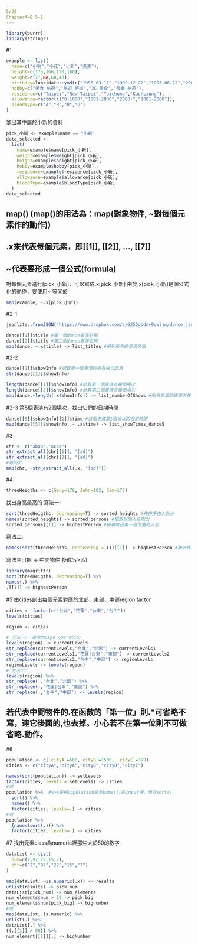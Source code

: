 ---
5/20
Chapter4-8 5-1
---
```{r setup, include=FALSE}
library(purrr)
library(stringr)
```
#1
```{r}
example <- list(
  name=c("小明","小花","小新","美美"),
  height=c(175,166,170,160),
  weight=c(77,NA,60,43),
  birthday=lubridate::ymd(c("1998-03-11","1999-12-22","1995-08-22","2001-10-10")),
  hobby=c("美食 旅遊","旅遊 時尚","3C 美食","音樂 旅遊"),
  residence=c("Taipei","New Taipei","Taichung","Kaohsiung"),
  allowance=factor(c("0-1000","1001-2000","2000+","1001-2000")),
  bloodType=c("A","B","B","O")
)
```
拿出其中屬於小新的資料
```{r pressure, echo=FALSE}
pick_小新 <- example$name == "小新"
data_selected <- 
  list(
    name=example$name[pick_小新],
    weight=example$weight[pick_小新],
    height=example$height[pick_小新],
    hobby=example$hobby[pick_小新],
    residence=example$residence[pick_小新],
    allowance=example$allowance[pick_小新],
    bloodType=example$bloodType[pick_小新]
  )
data_selected
```
## map() (map()的用法為：map(對象物件, ~對每個元素作的動作))
## .x來代表每個元素，即[[1]], [[2]], ..., [[7]]
## ~代表要形成一個公式(formula)
對每個元素進行[pick_小新]，可以寫成.x[pick_小新]
由於.x[pick_小新]是個公式化的動作，要使用~
等同於
```{r}
map(example, ~.x[pick_小新])
```
#2-1
```{r}
jsonlite::fromJSON("https://www.dropbox.com/s/6252gbdnv9owljm/dance.json?dl=1", simplifyDataFrame = F) -> dance
```
```{r}
dance[[1]]$title #第一個dance表演名稱
dance[[2]]$title #第二個dance表演名稱
map(dance, ~.x$title) -> list_titles #得到所有的表演名稱
```
#2-2
```{r}
dance[[1]]$showInfo #記載第一個表演的所有場次訊息
str(dance[[1]]$showInfo)

length(dance[[1]]$showInfo) #計算第一個表演有幾個場次
length(dance[[2]]$showInfo) #計算第二個表演有幾個場次
map(dance,~length(.x$showInfo)) -> list_numberOfShows #所有表演的總場次量
```
#2-3 第5個表演有2個場次，找出它們的日期時間
```{r}
dance[[5]]$showInfo[[1]]$time #這個表演第1個場次的日期時間
map(dance[[5]]$showInfo, ~ .x$time) -> list_showTimes_dance5
```
#3
```{r}
chr <- c("abaa","accd")
str_extract_all(chr[[1]], "[ad]")
str_extract_all(chr[[2]], "[ad]")
#等同於
map(chr, ~str_extract_all(.x, "[ad]"))
```
#4
```{r}
threeHeigths <- c(Gary=178, John=182, Cam=175)
```
找出身高最高的
寫法一:
```{r}
sort(threeHeigths, decreasing=T) -> sorted_heights #先排序由大到小
names(sorted_heights) -> sorted_persons #把排好的人名取出
sorted_persons[[1]] -> highestPerson #接著取出第一個位置的人名
```
寫法二:
```{r}
names(sort(threeHeigths, decreasing = T))[[1]] -> highestPerson #無法馬上意會
```
寫法三:
(把 -> 中間物件 換成%>%)
```{r}
library(magrittr)
sort(threeHeigths, decreasing=T) %>% 
names(.) %>%
.[[1]] -> highestPerson
```
#5 由cities創出每個元素對應的北部、東部、中部region factor
```{r}
cities <- factor(c("台北","花蓮","台東","台中"))
levels(cities)
```
```{r}
region <- cities

# 方法一:一連串的pipe operation
levels(region) -> currentLevels
str_replace(currentLevels,"台北","北部") -> currentLevels1
str_replace(currentLevels1,"花蓮|台東","東部") -> currentLevels2
str_replace(currentLevels2,"台中","中部") -> regionLevels
regionLevels -> levels(region)
# 方法二:
levels(region) %>% 
str_replace(.,"台北","北部") %>%
str_replace(.,"花蓮|台東","東部") %>%
str_replace(.,"台中","中部") -> levels(region)
```
## 若代表中間物件的.在函數的「第一位」則.*可省略不寫，連它後面的,也去掉。小心若不在第一位則不可做省略.動作。
#6
```{r}
population <- c(`cityA`=500,`cityB`=1500, `cityC`=399)
cities <- c("cityA","cityA","cityB","cityB","cityC")
```
```{r}
names(sort(population)) -> setLevels
factor(cities, levels = setLevels) -> cities 
#或
population %>%  #%>%是把population放到names()的input裡，而非sort()
  sort() %>%
  names() %>%
  factor(cities, levels=.) -> cities
#或
population %>% 
  {names(sort(.))} %>%
  factor(cities, levels=.) -> cities
```
#7 找出元素class為numeric裡那些大於50的數字
```{r}
dataList <- list(
  num=c(2,97,22,15,7),
  chr=c("2","97","22","15","7")
)
```
```{r}
map(dataList, ~is.numeric(.x)) -> results
unlist(results) -> pick_num
dataList[pick_num] -> num_elements
num_elements$num > 50 -> pick_big
num_elements$num[pick_big] -> bignumber
#或
map(dataList, is.numeric) %>%
unlist(.) %>%
dataList[.] %>%
{(.[[1]] > 50)} %>%
num_element[[1]][.] -> bigNumber
```

